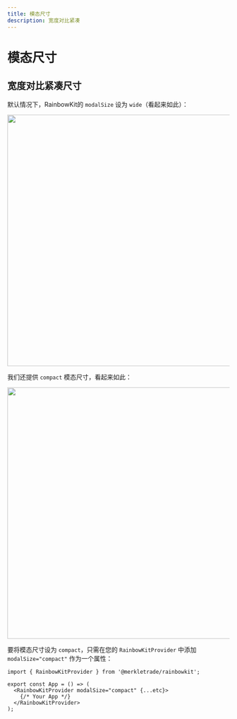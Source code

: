 ```yaml
---
title: 模态尺寸
description: 宽度对比紧凑
---
```


# 模态尺寸

## 宽度对比紧凑尺寸

默认情况下，RainbowKit的 `modalSize` 设为 `wide`（看起来如此）：

<Img src="/modal-default.png" height="569" width="1029" />

我们还提供 `compact` 模态尺寸，看起来如此：

<Img src="/modal-compact.png" height="569" width="1029" />

要将模态尺寸设为 `compact`，只需在您的 `RainbowKitProvider` 中添加 `modalSize="compact"` 作为一个属性：

```tsx
import { RainbowKitProvider } from '@merkletrade/rainbowkit';

export const App = () => (
  <RainbowKitProvider modalSize="compact" {...etc}>
    {/* Your App */}
  </RainbowKitProvider>
);
```
